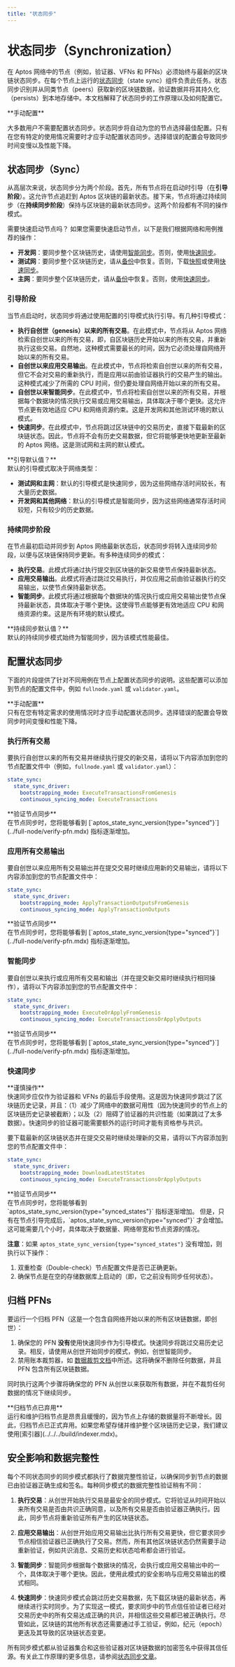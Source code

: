 ```yaml
---
title: "状态同步"
---
```



# 状态同步（Synchronization）

在 Aptos 网络中的节点（例如，验证器、VFNs 和 PFNs）必须始终与最新的区块链状态同步。在每个节点上运行的[状态同步](https://medium.com/aptoslabs/the-evolution-of-state-sync-the-path-to-100k-transactions-per-second-with-sub-second-latency-at-52e25a2c6f10)（state sync）组件负责此任务。状态同步识别并从同类节点（peers）获取新的区块链数据，验证数据并将其持久化（persists）到本地存储中。本文档解释了状态同步的工作原理以及如何配置它。

<Callout type="warning">
**手动配置**<br />

大多数用户不需要配置状态同步。状态同步将自动为您的节点选择最佳配置。只有在您有特定的使用情况需要时才应手动配置状态同步。选择错误的配置会导致同步时间变慢以及性能下降。

</Callout>

## 状态同步（Sync）

从高层次来说，状态同步分为两个阶段。首先，所有节点将在启动时引导（在**引导阶段**）。这允许节点追赶到 Aptos 区块链的最新状态。接下来，节点将通过持续同步（在**持续同步阶段**）保持与区块链的最新状态同步。这两个阶段都有不同的操作模式。

<Callout type="info">
需要快速启动节点吗？
如果您需要快速启动节点，以下是我们根据网络和用例推荐的操作：

- **开发网**：要同步整个区块链历史，请使用[智能同步](./state-sync.mdx#智能同步)。否则，使用[快速同步](./state-sync.mdx#快速同步)。
- **测试网**：要同步整个区块链历史，请从[备份](../bootstrap-fullnode/aptos-db-restore.mdx)中恢复。否则，下载[快照](../bootstrap-fullnode.mdx)或使用[快速同步](./state-sync.mdx#快速同步)。
- **主网**：要同步整个区块链历史，请从[备份](../bootstrap-fullnode/aptos-db-restore.mdx)中恢复。否则，使用[快速同步](./state-sync.mdx#快速同步)。

</Callout>

### 引导阶段

当节点启动时，状态同步将通过使用配置的引导模式执行引导。有几种引导模式：

- **执行自创世（genesis）以来的所有交易**。在此模式中，节点将从 Aptos 网络检索自创世以来的所有交易，即，自区块链历史开始以来的所有交易，并重新执行这些交易。自然地，这种模式需要最长的时间，因为它必须处理自网络开始以来的所有交易。
- **自创世以来应用交易输出**。在此模式中，节点将检索自创世以来的所有交易，但它不会对交易的重新执行，而是应用以前由验证器执行的交易产生的输出。这种模式减少了所需的 CPU 时间，但仍要处理自网络开始以来的所有交易。
- **自创世以来智能同步**。在此模式中，节点将检索自创世以来的所有交易，并根据每个数据块的情况执行交易或应用交易输出，具体取决于哪个更快。这允许节点更有效地适应 CPU 和网络资源约束。这是开发网和其他测试环境的默认模式。
- **快速同步**。在此模式中，节点将跳过区块链中的交易历史，直接下载最新的区块链状态。因此，节点将不会有历史交易数据，但它将能够更快地更新至最新的 Aptos 网络。这是测试网和主网的默认模式。

<Callout type="info">
**引导默认值？** <br />
默认的引导模式取决于网络类型：

- **测试网和主网**：默认的引导模式是快速同步，因为这些网络存活时间较长，有大量历史数据。
- **开发网和其他网络**：默认的引导模式是智能同步，因为这些网络通常存活时间较短，只有较少的历史数据。

</Callout>

### 持续同步阶段

在节点最初启动并同步到 Aptos 网络最新状态后，状态同步将转入连续同步阶段，以便与区块链保持同步更新。有多种连续同步的模式：

- **执行交易**。此模式将通过执行提交到区块链的新交易使节点保持最新状态。
- **应用交易输出**。此模式将通过跳过交易执行，并仅应用之前由验证器执行的交易输出，以使节点保持最新状态。
- **智能同步**。此模式将通过根据每个数据块的情况执行或应用交易输出使节点保持最新状态，具体取决于哪个更快。这使得节点能够更有效地适应 CPU 和网络资源约束。这是所有环境的默认模式。

<Callout type="info">
**持续同步默认值？**<br />
默认的持续同步模式始终为智能同步，因为该模式性能最佳。
</Callout>

## 配置状态同步

下面的片段提供了针对不同用例在节点上配置状态同步的说明。这些配置可以添加到节点的配置文件中，例如 `fullnode.yaml` 或 `validator.yaml`。

<Callout type="warning">
**手动配置**<br />
只有在您有特定需求的使用情况时才应手动配置状态同步。选择错误的配置会导致同步时间变慢和性能下降。
</Callout>

### 执行所有交易

要执行自创世以来的所有交易并继续执行提交的新交易，请将以下内容添加到您的节点配置文件中（例如，`fullnode.yaml` 或 `validator.yaml`）：

```yaml filename="fullnode.yaml"
state_sync:
  state_sync_driver:
    bootstrapping_mode: ExecuteTransactionsFromGenesis
    continuous_syncing_mode: ExecuteTransactions
```

<Callout type="warning">
**验证节点同步**<br />
在节点同步时，您将能够看到 [`aptos_state_sync_version{type="synced"}`](../full-node/verify-pfn.mdx) 指标逐渐增加。
</Callout>

### 应用所有交易输出

要自创世以来应用所有交易输出并在提交交易时继续应用新的交易输出，请将以下内容添加到您的节点配置文件中：

```yaml filename="fullnode.yaml"
state_sync:
  state_sync_driver:
    bootstrapping_mode: ApplyTransactionOutputsFromGenesis
    continuous_syncing_mode: ApplyTransactionOutputs
```

<Callout type="info">
**验证节点同步**<br />
在节点同步时，您将能够看到 [`aptos_state_sync_version{type="synced"}`](../full-node/verify-pfn.mdx) 指标逐渐增加。
</Callout>

### 智能同步

要自创世以来执行或应用所有交易和输出（并在提交新交易时继续执行相同操作），请将以下内容添加到您的节点配置文件中：

```yaml filename="fullnode.yaml"
state_sync:
  state_sync_driver:
    bootstrapping_mode: ExecuteOrApplyFromGenesis
    continuous_syncing_mode: ExecuteTransactionsOrApplyOutputs
```

<Callout type="info">
**验证节点同步**<br />
在节点同步时，您将能够看到 [`aptos_state_sync_version{type="synced"}`](../full-node/verify-pfn.mdx) 指标逐渐增加。
</Callout>

### 快速同步

<Callout type="warning">
**谨慎操作**<br />
快速同步应仅作为验证器和 VFNs 的最后手段使用。这是因为快速同步跳过了区块链历史记录，并且：（1）减少了网络中的数据可用性（因为快速同步的节点上的区块链历史记录被截断）；以及（2）阻碍了验证器的共识性能（如果跳过了太多数据）。快速同步的验证器可能需要额外的运行时间才能有资格参与共识。
</Callout>

要下载最新的区块链状态并在提交交易时继续处理新的交易，请将以下内容添加到您的节点配置文件中：

```yaml filename="fullnode.yaml"
state_sync:
  state_sync_driver:
    bootstrapping_mode: DownloadLatestStates
    continuous_syncing_mode: ExecuteTransactionsOrApplyOutputs
```

<Callout type="warning">
**验证节点同步**<br />
在节点同步时，您将能够看到 `aptos_state_sync_version{type="synced_states"}` 指标逐渐增加。
但是，只有在节点引导完成后，`aptos_state_sync_version{type="synced"}` 才会增加。这可能需要几个小时，具体取决于数据量、网络带宽和节点资源的情况。

**注意**：如果 `aptos_state_sync_version{type="synced_states"}` 没有增加，则执行以下操作：

1. 双重检查（Double-check）节点配置文件是否已正确更新。
2. 确保节点是在空的存储数据库上启动的（即，它之前没有同步任何状态）。

</Callout>

## 归档 PFNs

要运行一个归档 PFN（这是一个包含自网络开始以来的所有区块链数据，即创世）：

1. 确保您的 PFN **没有**使用快速同步作为引导模式。快速同步将跳过交易历史记录。相反，请使用从创世开始同步的模式，例如，创世智能同步。
2. 禁用账本裁剪器，如 [数据裁剪文档](./data-pruning.mdx#disable-the-ledger-pruner)中所述。这将确保不删除任何数据，并且 PFN 包含所有区块链数据。

同时执行这两个步骤将确保您的 PFN 从创世以来获取所有数据，并在不裁剪任何数据的情况下继续同步。

<Callout type="warning">
**归档节点已弃用**<br />
运行和维护归档节点是昂贵且缓慢的，因为节点上存储的数据量将不断增长。因此，归档节点已正式弃用。如果您希望存储并维护整个区块链历史记录，我们建议使用[索引器](../../../build/indexer.mdx)。
</Callout>

## 安全影响和数据完整性

每个不同状态同步的同步模式都执行了数据完整性验证，以确保同步到节点的数据已由验证器正确生成和签名。每种同步模式的数据完整性验证稍有不同：

1. **执行交易**：从创世开始执行交易是最安全的同步模式。它将验证从时间开始以来所有交易是否由共识正确同意，以及所有交易是否由验证器正确执行。因此，同步节点将重新验证所有产生的区块链状态。

2. **应用交易输出**：从创世开始应用交易输出比执行所有交易更快，但它要求同步节点相信验证器已正确执行了交易。然而，所有其他区块链状态仍然需要手动重新验证，例如共识消息、交易历史和状态哈希都会进行验证。

3. **智能同步**：智能同步根据每个数据块的情况，会执行或应用交易输出中的一个，具体取决于哪个更快。因此，使用此模式的安全影响与应用交易输出的模式相同。

4. **快速同步**：快速同步模式会跳过历史交易数据，先下载区块链的最新状态，再继续进行实时同步。为了实现这一模式，要求同步中的节点信任验证者已经对交易历史中的所有交易达成正确的共识，并相信这些交易都已被正确执行。尽管如此，区块链的其他所有状态还需要通过手工验证，例如，纪元（epoch）更迭及其导致的区块链状态变更。

所有同步模式都从验证器集合和这些验证器对区块链数据的加密签名中获得其信任源。有关此工作原理的更多信息，请参阅[状态同步文章](https://medium.com/aptoslabs/the-evolution-of-state-sync-the-path-to-100k-transactions-per-second-with-sub-second-latency-at-52e25a2c6f10)。
